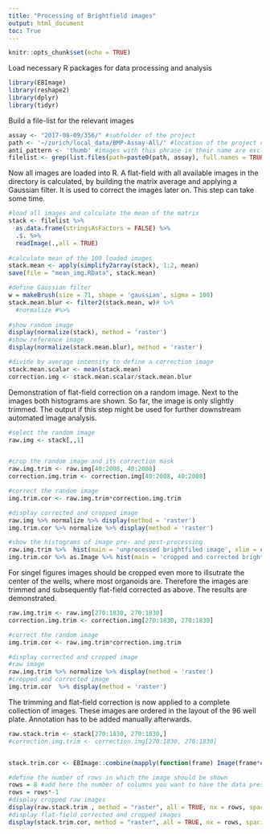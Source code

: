 ```yaml
---
title: "Processing of Brightfield images"
output: html_document
toc: True
---
```


```r
knitr::opts_chunk$set(echo = TRUE)
```

Load necessary R packages for data processing and analysis
```r
library(EBImage)
library(reshape2)
library(dplyr)
library(tidyr)
```

Build a file-list for the relevant images
```r
assay <- "2017-08-09/356/" #subfolder of the project
path <- '~/zurich/local_data/BMP-Assay-All/' #location of the project on the machine
anti_pattern <- 'thumb' #images with this phrase in their name are excluded
filelist <- grep(list.files(path=paste0(path, assay), full.names = TRUE), pattern=anti_pattern, inv=T, value=T) # a file list with all images is generated

```

Now all images are loaded into R. A flat-field with all available images in the directory is calculated, by building the matrix average and applying a Gaussian filter. It is used to correct the images later on. This step can take some time.
```r
#load all images and calculate the mean of the matrix 
stack <- filelist %>% 
  as.data.frame(stringsAsFactors = FALSE) %>%
  .$. %>%
  readImage(.,all = TRUE)
  
#calculate mean of the 100 loaded images 
stack.mean <- apply(simplify2array(stack), 1:2, mean)
save(file = "mean_img.RData", stack.mean)

#define Gaussian filter
w = makeBrush(size = 71, shape = 'gaussian', sigma = 100)
stack.mean.blur <- filter2(stack.mean, w)# %>% 
  #normalize #%>%
  
#show random image 
display(normalize(stack), method = 'raster')
#show reference image 
display(normalize(stack.mean.blur), method = 'raster')

#divide by average intensity to define a correction image
stack.mean.scalar <- mean(stack.mean)
correction.img <- stack.mean.scalar/stack.mean.blur
```

Demonstration of flat-field correction on a random image. Next to the images both histograms are shown. So far, the image is only slightly trimmed. The output if this step might be used for further downstream automated image analysis. 
```r
#select the random image
raw.img <- stack[,,1]


#crop the random image and its correction mask
raw.img.trim <- raw.img[40:2008, 40:2008]
correction.img.trim <- correction.img[40:2008, 40:2008]

#correct the random image
img.trim.cor <- raw.img.trim*correction.img.trim 

#display corrected and cropped image
raw.img %>% normalize %>% display(method = 'raster')
img.trim.cor %>% normalize %>% display(method = 'raster')

#show the histograms of image pre- and post-processing
raw.img.trim %>%  hist(main = 'unprocessed brightfiled image', xlim = c(0,1))
img.trim.cor %>% as.Image %>% hist(main = 'cropped and corrected brightfield image', xlim = c(0,1))
```

For singel figures images should be cropped even more to illsutrate the center of the wells, where most organoids are. Therefore the images are trimmed and subsequently flat-field corrected as above. The results are demonstrated. 
```r

raw.img.trim <- raw.img[270:1830, 270:1830]
correction.img.trim <- correction.img[270:1830, 270:1830]

#correct the random image
img.trim.cor <- raw.img.trim*correction.img.trim 

#display corrected and cropped image
#raw image
raw.img.trim %>% normalize %>% display(method = 'raster')
#cropped and corrected image
img.trim.cor  %>% display(method = 'raster')
```

The trimming and flat-field correction is now applied to a complete collection of images. These images are ordered in the layout of the 96 well plate. Annotation has to be added manually afterwards.
```r
raw.stack.trim <- stack[270:1830, 270:1830,]
#correction.img.trim <- correction.img[270:1830, 270:1830]


stack.trim.cor <- EBImage::combine(mapply(function(frame) Image(frame*correction.img.trim), getFrames(raw.stack.trim), SIMPLIFY = FALSE))

#define the number of rows in which the image should be shown
rows = 8 #add here the number of columns you want to have the data presented in
rows = rows*-1
#display cropped raw images 
display(raw.stack.trim , method = "raster", all = TRUE, nx = rows, spacing = 0.05, margin = 20, bg = "black")
#display flat-field corrected and cropped images
display(stack.trim.cor, method = "raster", all = TRUE, nx = rows, spacing = 0.05, margin = 20, bg = "black")

```


